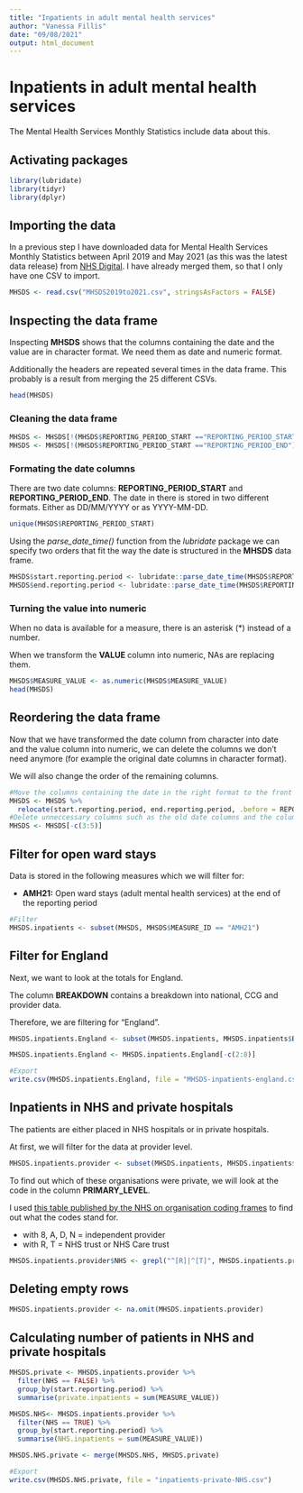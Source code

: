 ```yaml
---
title: "Inpatients in adult mental health services"
author: "Vanessa Fillis"
date: "09/08/2021"
output: html_document
---
```


# Inpatients in adult mental health services

The Mental Health Services Monthly Statistics include data about this.

## Activating packages

```r
library(lubridate)
library(tidyr)
library(dplyr)
```

## Importing the data 

In a previous step I have downloaded data for Mental Health Services Monthly Statistics between April 2019 and May 2021 (as this was the latest data release) from [NHS Digital](https://digital.nhs.uk/data-and-information/publications/statistical/mental-health-services-monthly-statistics/). I have already merged them, so that I only have one CSV to import. 

```r
MHSDS <- read.csv("MHSDS2019to2021.csv", stringsAsFactors = FALSE)
```

## Inspecting the data frame

Inspecting **MHSDS** shows that the columns containing the date and the value are in character format. We need them as date and numeric format. 

Additionally the headers are repeated several times in the data frame. This probably is a result from merging the 25 different CSVs. 

```r
head(MHSDS)
```

### Cleaning the data frame

```r
MHSDS <- MHSDS[!(MHSDS$REPORTING_PERIOD_START =="REPORTING_PERIOD_START"),]
MHSDS <- MHSDS[!(MHSDS$REPORTING_PERIOD_START =="REPORTING_PERIOD_END"),]
```

### Formating the date columns 

There are two date columns: **REPORTING_PERIOD_START** and **REPORTING_PERIOD_END**. The date in there is stored in two different formats. Either as DD/MM/YYYY or as YYYY-MM-DD. 

```r
unique(MHSDS$REPORTING_PERIOD_START)
```

Using the *parse_date_time()* function from the *lubridate* package we can specify two orders that fit the way the date is structured in the **MHSDS** data frame. 

```r
MHSDS$start.reporting.period <- lubridate::parse_date_time(MHSDS$REPORTING_PERIOD_START, orders = c("dmy", "ymd"))
MHSDS$end.reporting.period <- lubridate::parse_date_time(MHSDS$REPORTING_PERIOD_END, orders = c("dmy", "ymd"))
```

### Turning the value into numeric 

When no data is available for a measure, there is an asterisk (*) instead of a number. 

When we transform the **VALUE** column into numeric, NAs are replacing them. 

```r
MHSDS$MEASURE_VALUE <- as.numeric(MHSDS$MEASURE_VALUE)
head(MHSDS)
```

## Reordering the data frame

Now that we have transformed the date column from character into date and the value column into numeric, we can delete the columns we don't need anymore (for example the original date columns in character format). 

We will also change the order of the remaining columns. 

```r
#Move the columns containing the date in the right format to the front
MHSDS <- MHSDS %>%
  relocate(start.reporting.period, end.reporting.period, .before = REPORTING_PERIOD_START)
#Delete unneccessary columns such as the old date columns and the column containing the Status
MHSDS <- MHSDS[-c(3:5)]
```

## Filter for open ward stays

Data is stored in the following measures which we will filter for:

- **AMH21:**	Open ward stays (adult mental health services) at the end of the reporting period


```r
#Filter
MHSDS.inpatients <- subset(MHSDS, MHSDS$MEASURE_ID == "AMH21")

```

## Filter for England

Next, we want to look at the totals for England. 

The column **BREAKDOWN** contains a breakdown into national, CCG and provider data. 

Therefore, we are filtering for "England". 

```r
MHSDS.inpatients.England <- subset(MHSDS.inpatients, MHSDS.inpatients$BREAKDOWN == "England")

MHSDS.inpatients.England <- MHSDS.inpatients.England[-c(2:8)]

#Export
write.csv(MHSDS.inpatients.England, file = "MHSDS-inpatients-england.csv")
```

## Inpatients in NHS and private hospitals

The patients are either placed in NHS hospitals or in private hospitals. 

At first, we will filter for the data at provider level. 

```r
MHSDS.inpatients.provider <- subset(MHSDS.inpatients, MHSDS.inpatients$BREAKDOWN == "Provider")
```

To find out which of these organisations were private, we will look at the code in the column **PRIMARY_LEVEL**. 

I used [this table published by the NHS on organisation coding frames](https://datadictionary.nhs.uk/supporting_information/organisation_coding_frames.html) to find out what the codes stand for. 

- with 8, A, D, N = independent provider
-	with R, T = NHS trust or NHS Care trust

```r
MHSDS.inpatients.provider$NHS <- grepl("^[R]|^[T]", MHSDS.inpatients.provider$PRIMARY_LEVEL)
```

## Deleting empty rows

```r
MHSDS.inpatients.provider <- na.omit(MHSDS.inpatients.provider)
```

## Calculating number of patients in NHS and private hospitals

```r
MHSDS.private <- MHSDS.inpatients.provider %>%
  filter(NHS == FALSE) %>%
  group_by(start.reporting.period) %>%
  summarise(private.inpatients = sum(MEASURE_VALUE))

MHSDS.NHS<- MHSDS.inpatients.provider %>%
  filter(NHS == TRUE) %>%
  group_by(start.reporting.period) %>%
  summarise(NHS.inpatients = sum(MEASURE_VALUE))

MHSDS.NHS.private <- merge(MHSDS.NHS, MHSDS.private)

#Export
write.csv(MHSDS.NHS.private, file = "inpatients-private-NHS.csv")

```






